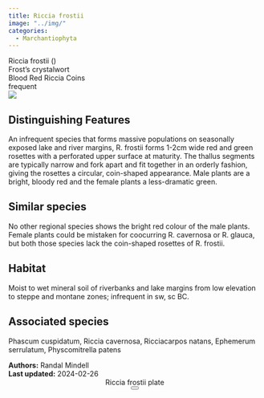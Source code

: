 ```yaml
---
title: Riccia frostii
image: "../img/"
categories:
  - Marchantiophyta
---
```


<div class="info-panel">
 <div class="info-top">
  <div class="taxon-scientific"><span class="taxon-name">Riccia frostii</span> <span class="taxon-authority"></span> <span class="taxon-family">()</span></div>
  <div class="taxon-common">Frost's crystalwort</div>
 </div>
 <div class="info-bottom">
  <div class="taxon-qnd">Blood Red Riccia Coins</div>
  <div class="taxon-abundance">frequent</div>
 </div>
</div>
<div class="imerss-content-frame">
 <div class="imerss-image-header">
  <div class="imerss-image-holder imerss-column-left" data-toggle="tooltip" style="background-image: url(../img/)" title="">
  </div>

  <div class="imerss-image-holder imerss-column-right" data-toggle="tooltip" style="background-image: url(../img/)" title="">
  </div>
 </div>
 <div class="imerss-content-lower">
  <div class="imerss-column-left">
  <div class="tab-microscope" data-micromodal-trigger="modal-plate">
  <img src="../img/bryo guide microscope.png"/>
  </div>

<h2>Distinguishing Features</h2>

An infrequent species that forms massive populations on seasonally exposed lake and river margins, R. frostii forms 1-2cm wide red and green rosettes with a perforated upper surface at maturity. The thallus segments are typically narrow and fork apart and fit together in an orderly fashion, giving the rosettes a circular, coin-shaped appearance. Male plants are a bright, bloody red and the female plants a less-dramatic green.

<h2>Similar species</h2>

No other regional species shows the bright red colour of the male plants. Female plants could be mistaken for coocurring R. cavernosa or R. glauca, but both those species lack the coin-shaped rosettes of R. frostii.

<h2>Habitat</h2>

Moist to wet mineral soil of riverbanks and lake margins from low elevation to steppe and montane zones; infrequent in sw, sc BC.

<h2>Associated species</h2>

Phascum cuspidatum, Riccia cavernosa, Ricciacarpos natans, Ephemerum serrulatum, Physcomitrella patens
</div>

<div class="imerss-column-right">

<div class="imerss-image-holder imerss-column-right" data-toggle="tooltip" style="background-image: url(../img/)" title="">
</div>

</div>

</div>
</div>

<div class="taxon-footer">
 <div class="taxon-authors"><b>Authors:</b> <span>Randal Mindell</span></div>
 <div class="taxon-update"><b>Last updated:</b> <span>2024-02-26</span></div>
</div>

<div class="modal micromodal-slide" id="modal-plate" aria-hidden="true">
 <div class="modal__overlay" tabindex="-1" data-micromodal-close>
  <div class="modal__container" role="dialog" aria-modal="true" aria-labelledby="modal-plate-title" >
   <header class="modal__header">
   <div class="modal__title" id="modal-plate-title">
  Riccia frostii plate
   </div>
   <button class="modal__close" aria-label="Close" data-micromodal-close></button>
   </header>
  <div class="modal__content" id="modal-plate-content">
   <div class="imerss-image-holder" data-toggle="tooltip" style="background-image: url(../img/)" title="">
  </div>
  </div>
  </div>
 </div>
</div>

<script src="../js/micromodal.min.js"></script>
<link href="../css/style-taxon.css" rel="stylesheet">
<link href="../css/micromodal.css" rel="stylesheet">

<script>
MicroModal.init();
</script>

